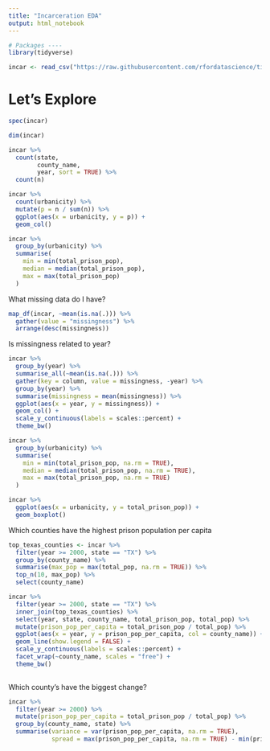 ```yaml
---
title: "Incarceration EDA"
output: html_notebook
---
```


```r
# Packages ----
library(tidyverse)
```

```r
incar <- read_csv("https://raw.githubusercontent.com/rfordatascience/tidytuesday/master/data/2019/2019-01-22/incarceration_trends.csv")
```

# Let's Explore
```r
spec(incar)
```


```r
dim(incar)
```

```r
incar %>% 
  count(state,
        county_name,
        year, sort = TRUE) %>% 
  count(n)
```

```r
incar %>% 
  count(urbanicity) %>% 
  mutate(p = n / sum(n)) %>% 
  ggplot(aes(x = urbanicity, y = p)) +
  geom_col()
```

```r
incar %>% 
  group_by(urbanicity) %>% 
  summarise(
    min = min(total_prison_pop),
    median = median(total_prison_pop),
    max = max(total_prison_pop)
  )
```

What missing data do I have?
```r
map_df(incar, ~mean(is.na(.))) %>% 
  gather(value = "missingness") %>% 
  arrange(desc(missingness))
```

Is missingness related to year?
```r
incar %>% 
  group_by(year) %>% 
  summarise_all(~mean(is.na(.))) %>% 
  gather(key = column, value = missingness, -year) %>% 
  group_by(year) %>% 
  summarise(missingness = mean(missingness)) %>% 
  ggplot(aes(x = year, y = missingness)) +
  geom_col() +
  scale_y_continuous(labels = scales::percent) +
  theme_bw()
```

```r
incar %>% 
  group_by(urbanicity) %>% 
  summarise(
    min = min(total_prison_pop, na.rm = TRUE),
    median = median(total_prison_pop, na.rm = TRUE),
    max = max(total_prison_pop, na.rm = TRUE)
  )
```

```r
incar %>% 
  ggplot(aes(x = urbanicity, y = total_prison_pop)) +
  geom_boxplot()
```

Which counties have the highest prison population per capita
```r
top_texas_counties <- incar %>% 
  filter(year >= 2000, state == "TX") %>% 
  group_by(county_name) %>% 
  summarise(max_pop = max(total_pop, na.rm = TRUE)) %>% 
  top_n(10, max_pop) %>% 
  select(county_name)
```


```r
incar %>% 
  filter(year >= 2000, state == "TX") %>%
  inner_join(top_texas_counties) %>% 
  select(year, state, county_name, total_prison_pop, total_pop) %>% 
  mutate(prison_pop_per_capita = total_prison_pop / total_pop) %>% 
  ggplot(aes(x = year, y = prison_pop_per_capita, col = county_name)) +
  geom_line(show.legend = FALSE) +
  scale_y_continuous(labels = scales::percent) +
  facet_wrap(~county_name, scales = "free") +
  theme_bw()
  
```

Which county's have the biggest change?
```r
incar %>% 
  filter(year >= 2000) %>% 
  mutate(prison_pop_per_capita = total_prison_pop / total_pop) %>% 
  group_by(county_name, state) %>% 
  summarise(variance = var(prison_pop_per_capita, na.rm = TRUE),
            spread = max(prison_pop_per_capita, na.rm = TRUE) - min(prison_pop_per_capita, na.rm = TRUE))
```

